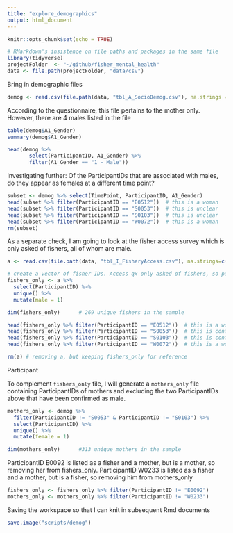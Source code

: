 ```yaml
---
title: "explore_demographics"
output: html_document
---
```


```r
knitr::opts_chunk$set(echo = TRUE)
```

```r
# RMarkdown's insistence on file paths and packages in the same file
library(tidyverse) 
projectFolder  <- "~/github/fisher_mental_health"
data <- file.path(projectFolder, "data/csv")

```


Bring in demographic files

```r

demog <- read.csv(file.path(data, "tbl_A_SocioDemog.csv"), na.strings = c("", "NA"))

```

According to the questionnaire, this file pertains to the mother only. However, there are 4 males listed in the file

```r
table(demog$A1_Gender)
summary(demog$A1_Gender)

head(demog %>% 
       select(ParticipantID, A1_Gender) %>% 
       filter(A1_Gender == "1 - Male"))
```

Investigating further: Of the ParticipantIDs that are associated with males, do they appear as females at a different time point?

```r
subset <- demog %>% select(TimePoint, ParticipantID, A1_Gender)
head(subset %>% filter(ParticipantID == "E0512"))  # this is a woman
head(subset %>% filter(ParticipantID == "S0053"))  # this is unclear
head(subset %>% filter(ParticipantID == "S0103"))  # this is unclear
head(subset %>% filter(ParticipantID == "W0072"))  # this is a woman
rm(subset)
```

As a separate check, I am going to look at the fisher access survey which is only asked of fishers, all of whom are male. 

```r
a <- read.csv(file.path(data, "tbl_I_FisheryAccess.csv"), na.strings=c("", "NA"))

# create a vector of fisher IDs. Access qx only asked of fishers, so pulling from there.
fishers_only <- a %>% 
  select(ParticipantID) %>% 
  unique() %>% 
  mutate(male = 1)

dim(fishers_only)      # 269 unique fishers in the sample

head(fishers_only %>% filter(ParticipantID == "E0512"))  # this is a woman
head(fishers_only %>% filter(ParticipantID == "S0053"))  # this is confirmed to be a man
head(fishers_only %>% filter(ParticipantID == "S0103"))  # this is confirmed to be a man
head(fishers_only %>% filter(ParticipantID == "W0072"))  # this is a woman

rm(a) # removing a, but keeping fishers_only for reference
```


Participant

To complement `fishers_only` file, I will generate a `mothers_only` file containing ParticipantIDs of mothers and excluding the two ParticipantIDs above that have been confirmed as male.

```r

mothers_only <- demog %>% 
  filter(ParticipantID != "S0053" & ParticipantID != "S0103") %>% 
  select(ParticipantID) %>% 
  unique() %>% 
  mutate(female = 1)

dim(mothers_only)      #313 unique mothers in the sample

```

ParticipantID E0092 is listed as a fisher and a mother, but is a mother, so removing her from fishers_only. 
ParticipantID W0233 is listed as a fisher and a mother, but is a fisher, so removing him from mothers_only

```r

fishers_only <- fishers_only %>% filter(ParticipantID != "E0092")
mothers_only <- mothers_only %>% filter(ParticipantID != "W0233")

```



Saving the workspace so that I can knit in subsequent Rmd documents
```r
save.image("scripts/demog")
```

